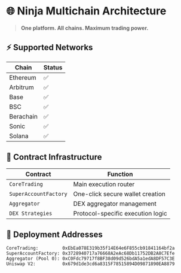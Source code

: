 # 🌐 Ninja Multichain Architecture

> **One platform. All chains. Maximum trading power.**

## ⚡ Supported Networks

| Chain      | Status |
|------------|--------|
| Ethereum   | ✅     |
| Arbitrum   | ✅     |
| Base       | ✅     |
| BSC        | ✅     |
| Berachain  | ✅     |
| Sonic      | ✅     |
| Solana     | ✅     |

## 🧱 Contract Infrastructure

| Contract              | Function                         |
|-----------------------|----------------------------------|
| `CoreTrading`         | Main execution router            |
| `SuperAccountFactory` | One-click secure wallet creation |
| `Aggregator`          | DEX aggregator management        |
| `DEX Strategies`      | Protocol-specific execution logic|

## 🔢 Deployment Addresses

```
CoreTrading:         0xEbEa078E319b35f14E64e6F855cb91841164bf2a
SuperAccountFactory: 0x3728940717a76668A2eAc68Db11752DB2A8C7Efe
Aggregator (Pool 0): 0xC0Fdc79717f8BF38d09d526bdA5a1edA8DF57C3E
Uniswap V2:          0x679d1de3cd6a8315F78515894D09871890EA8879
```

